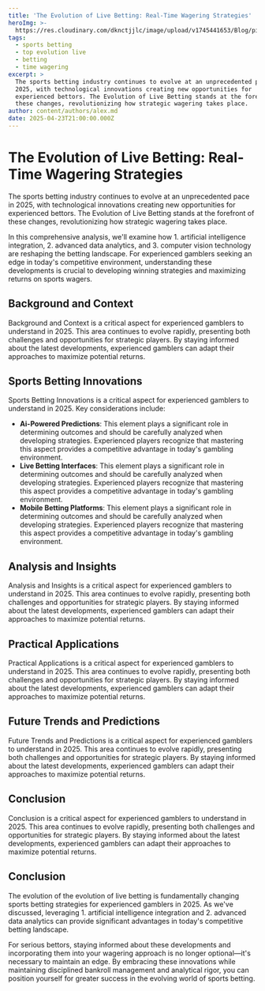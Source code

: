 ```yaml
---
title: 'The Evolution of Live Betting: Real-Time Wagering Strategies'
heroImg: >-
  https://res.cloudinary.com/dknctjjlc/image/upload/v1745441653/Blog/piclumen-1745441628523_fallfm.png
tags:
  - sports betting
  - top evolution live
  - betting
  - time wagering
excerpt: >
  The sports betting industry continues to evolve at an unprecedented pace in
  2025, with technological innovations creating new opportunities for
  experienced bettors. The Evolution of Live Betting stands at the forefront of
  these changes, revolutionizing how strategic wagering takes place.
author: content/authors/alex.md
date: 2025-04-23T21:00:00.000Z
---
```


# The Evolution of Live Betting: Real-Time Wagering Strategies

The sports betting industry continues to evolve at an unprecedented pace in 2025, with technological innovations creating new opportunities for experienced bettors. The Evolution of Live Betting stands at the forefront of these changes, revolutionizing how strategic wagering takes place.

In this comprehensive analysis, we'll examine how 1. artificial intelligence integration, 2. advanced data analytics, and 3. computer vision technology are reshaping the betting landscape. For experienced gamblers seeking an edge in today's competitive environment, understanding these developments is crucial to developing winning strategies and maximizing returns on sports wagers.

## Background and Context

Background and Context is a critical aspect for experienced gamblers to understand in 2025. This area continues to evolve rapidly, presenting both challenges and opportunities for strategic players. By staying informed about the latest developments, experienced gamblers can adapt their approaches to maximize potential returns.

## Sports Betting Innovations

Sports Betting Innovations is a critical aspect for experienced gamblers to understand in 2025. Key considerations include:

* **Ai-Powered Predictions**: This element plays a significant role in determining outcomes and should be carefully analyzed when developing strategies. Experienced players recognize that mastering this aspect provides a competitive advantage in today's gambling environment.
* **Live Betting Interfaces**: This element plays a significant role in determining outcomes and should be carefully analyzed when developing strategies. Experienced players recognize that mastering this aspect provides a competitive advantage in today's gambling environment.
* **Mobile Betting Platforms**: This element plays a significant role in determining outcomes and should be carefully analyzed when developing strategies. Experienced players recognize that mastering this aspect provides a competitive advantage in today's gambling environment.

## Analysis and Insights

Analysis and Insights is a critical aspect for experienced gamblers to understand in 2025. This area continues to evolve rapidly, presenting both challenges and opportunities for strategic players. By staying informed about the latest developments, experienced gamblers can adapt their approaches to maximize potential returns.

## Practical Applications

Practical Applications is a critical aspect for experienced gamblers to understand in 2025. This area continues to evolve rapidly, presenting both challenges and opportunities for strategic players. By staying informed about the latest developments, experienced gamblers can adapt their approaches to maximize potential returns.

## Future Trends and Predictions

Future Trends and Predictions is a critical aspect for experienced gamblers to understand in 2025. This area continues to evolve rapidly, presenting both challenges and opportunities for strategic players. By staying informed about the latest developments, experienced gamblers can adapt their approaches to maximize potential returns.

## Conclusion

Conclusion is a critical aspect for experienced gamblers to understand in 2025. This area continues to evolve rapidly, presenting both challenges and opportunities for strategic players. By staying informed about the latest developments, experienced gamblers can adapt their approaches to maximize potential returns.

## Conclusion

The evolution of the evolution of live betting is fundamentally changing sports betting strategies for experienced gamblers in 2025. As we've discussed, leveraging 1. artificial intelligence integration and 2. advanced data analytics can provide significant advantages in today's competitive betting landscape.

For serious bettors, staying informed about these developments and incorporating them into your wagering approach is no longer optional—it's necessary to maintain an edge. By embracing these innovations while maintaining disciplined bankroll management and analytical rigor, you can position yourself for greater success in the evolving world of sports betting.
